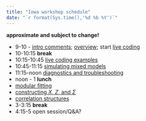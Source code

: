 ```yaml
---
title: "Iowa workshop schedule"
date: "`r format(Sys.time(),'%d %b %Y')`"
---
```


**approximate and subject to change!**

* 9-10 - [intro comments](notes/intro.html); [overview](notes/glmm.html); start [live coding](notes/mixed_lab.html)
* 10-10:15 **break**
* 10:15-10:45 [live coding examples](notes/mixed_lab.html)
* 10:45-11:15 [simulating mixed models](notes/simulation.html)
* 11:15-noon [diagnostics and troubleshooting](notes/troubleshooting.html)
* noon - 1 **lunch**
* [modular fitting](notes/modular.html)
* [constructing $X$, $Z$, and $\Sigma$](notes/constructing.html)
* [correlation structures]()
* 3-3:15 **break**
* 4:15-5 open session/Q&A?



